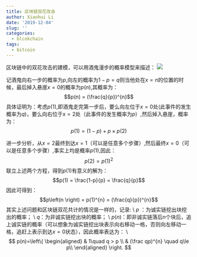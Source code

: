 ```yaml
---
title: 区块链双花攻击
author: Xiaohui Li
date: '2019-12-04'
slug: ''
categories:
  - blcokchain
tags:
  - bitcoin
---
```


\quad \quad 区块链中的双花攻击的建模，可以用酒鬼漫步的概率模型来描述：
![](/post/2019-12-04-_files/酒鬼漫步.png)


\quad \quad 记酒鬼向右一步的概率为$p$,向左的概率为$1- p = q$则当他处在$x = n$的位置的时候，最后掉入悬崖$x = 0$的概率为$p(n)$,其概率为：
$$p(n) = (\frac{q}{p})^{n}$$
具体证明为：考虑$p(1)$,即酒鬼走完第一步后，要么向左位于$x = 0$处(此事件的发生概率为$q$)，要么向右位于$x = 2$处（此事件的发生概率为$p$）,然后掉入悬崖，概率为：
$$p(1) =  (1- p) + p \times  p(2)$$

进一步分析，从$x = 2$最终到达$x = 1$（可以是任意多个步骤）,然后最终$x = 0$（可以是任意多个步骤）,事实上均是概率$p(1)$,因此：
$$p(2) = p(1)^{2}$$
联立上述两个方程，得到$p(1)$有意义的解为：$$p(1) = \frac{1-p}{p} = \frac{q}{p}$$
因此可得到：
$$p\left(n \right) = p(1)^{n} = (\frac{q}{p})^{n}$$
其实上述问题和区块链双花共计的情况是一样的，记录: \\ 
$p$ ：为诚实链挖出块挖出的概率； \\
$q$：为非诚实链挖出块的概率； \\
$p(n)$：即非诚实链落后$n$个块后，追上诚实链的概率（可以想象为诚实链挖出块表示向右移动一格，否则向左移动一格，追赶上表示到达$x = 0$状态），因此概率表达为： \\ 
$$ p(n)=\left\{
\begin{aligned}
 & 1\quad q > p \\
 & (\frac qp)^{n} \quad q\le p\\
\end{aligned}
\right.
$$
